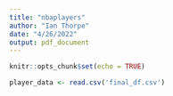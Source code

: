```yaml
---
title: "nbaplayers"
author: "Ian Thorpe"
date: "4/26/2022"
output: pdf_document
---
```


```r
knitr::opts_chunk$set(echo = TRUE)
```

```r
player_data <- read.csv('final_df.csv')
```

